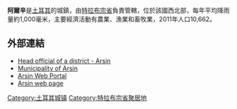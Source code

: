 '''阿爾辛'''是[[土耳其|土耳其]]的城鎮，由[[特拉布宗省|特拉布宗省]]負責管轄，位於該國西北部，每年平均降雨量約1,000毫米，主要經濟活動有農業、漁業和畜牧業，2011年人口10,662。

==外部連結==
* [http://www.arsin.gov.tr/ Head official of a district - Arsin] {{Wayback|url=http://www.arsin.gov.tr/ |date=20210303143809 }}
* [http://www.arsin.bel.tr/ Municipality of Arsin] {{Wayback|url=http://www.arsin.bel.tr/ |date=20200211062524 }}
* [https://web.archive.org/web/20061205023708/http://arsinliler.com/ Arsin Web Portal]
* [https://web.archive.org/web/20061205023708/http://arsinliler.com/ Arsin web page]

{{Turkey-geo-stub}}
[[Category:土耳其城镇|Category:土耳其城镇]]
[[Category:特拉布宗省聚居地|Category:特拉布宗省聚居地]]